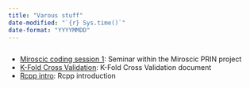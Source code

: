 ```yaml
---
title: "Varous stuff"
date-modified: "`{r} Sys.time()`"
date-format: "YYYYMMDD"
---
```

```r
```

* [Miroscic coding session 1](/../miroscic-cs1){target="_blank"}: Seminar within the Miroscic PRIN project
* [K-Fold Cross Validation](/kfold.html){target="_blank"}: K-Fold Cross Validation document
* [Rcpp intro](/rcpp.html){target="_blank"}: Rcpp introduction